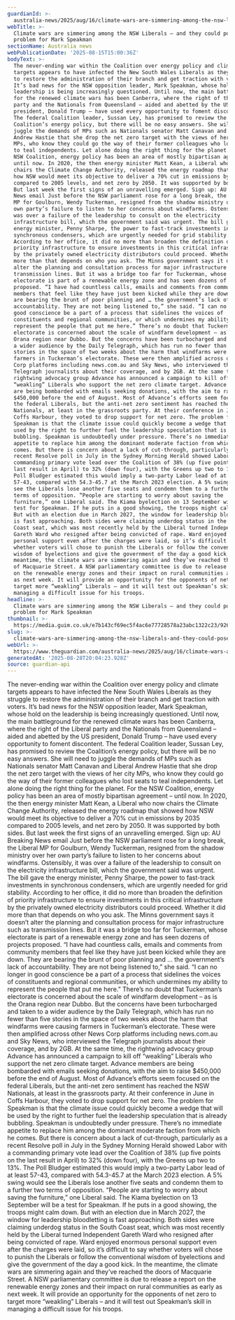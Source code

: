 ```yaml
---
guardianId: >-
  australia-news/2025/aug/16/climate-wars-are-simmering-among-the-nsw-liberals-and-they-could-pose-a-problem-for-mark-speakman
webTitle: >-
  Climate wars are simmering among the NSW Liberals – and they could pose a
  problem for Mark Speakman 
sectionName: Australia news
webPublicationDate: '2025-08-15T15:00:36Z'
bodyText: >-
  The never-ending war within the Coalition over energy policy and climate
  targets appears to have infected the New South Wales Liberals as they struggle
  to restore the administration of their branch and get traction with voters.
  It’s bad news for the NSW opposition leader, Mark Speakman, whose hold on the
  leadership is being increasingly questioned. Until now, the main battleground
  for the renewed climate wars has been Canberra, where the right of the Liberal
  party and the Nationals from Queensland – aided and abetted by the US
  president, Donald Trump – have used every opportunity to foment discontent.
  The federal Coalition leader, Sussan Ley, has promised to review the
  Coalition’s energy policy, but there will be no easy answers. She will need to
  juggle the demands of MPs such as Nationals senator Matt Canavan and Liberal
  Andrew Hastie that she drop the net zero target with the views of her city
  MPs, who know they could go the way of their former colleagues who lost seats
  to teal independents. Let alone doing the right thing for the planet. For the
  NSW Coalition, energy policy has been an area of mostly bipartisan agreement –
  until now. In 2020, the then energy minister Matt Kean, a Liberal who now
  chairs the Climate Change Authority, released the energy roadmap that showed
  how NSW would meet its objective to deliver a 70% cut in emissions by 2035
  compared to 2005 levels, and net zero by 2050. It was supported by both sides.
  But last week the first signs of an unravelling emerged. Sign up: AU Breaking
  News email Just before the NSW parliament rose for a long break, the Liberal
  MP for Goulburn, Wendy Tuckerman, resigned from the shadow ministry over her
  own party’s failure to listen to her concerns about windfarms. Ostensibly, it
  was over a failure of the leadership to consult on the electricity
  infrastructure bill, which the government said was urgent. The bill gave the
  energy minister, Penny Sharpe, the power to fast-track investments in
  synchronous condensers, which are urgently needed for grid stability.
  According to her office, it did no more than broaden the definition of
  priority infrastructure to ensure investments in this critical infrastructure
  by the privately owned electricity distributors could proceed. Whether it did
  more than that depends on who you ask. The Minns government says it doesn’t
  alter the planning and consultation process for major infrastructure such as
  transmission lines. But it was a bridge too far for Tuckerman, whose
  electorate is part of a renewable energy zone and has seen dozens of projects
  proposed. “I have had countless calls, emails and comments from community
  members that feel like they have just been kicked while they are down. They
  are bearing the brunt of poor planning and … the government’s lack of
  accountability. They are not being listened to,” she said. “I can no longer in
  good conscience be a part of a process that sidelines the voices of
  constituents and regional communities, or which undermines my ability to
  represent the people that put me here.” There’s no doubt that Tuckerman’s
  electorate is concerned about the scale of windfarm development – as is the
  Orana region near Dubbo. But the concerns have been turbocharged and taken to
  a wider audience by the Daily Telegraph, which has run no fewer than five
  stories in the space of two weeks about the harm that windfarms were causing
  farmers in Tuckerman’s electorate. These were then amplified across other News
  Corp platforms including news.com.au and Sky News, who interviewed the
  Telegraph journalists about their coverage, and by 2GB. At the same time, the
  rightwing advocacy group Advance has announced a campaign to kill off
  “weakling” Liberals who support the net zero climate target. Advance members
  are being bombarded with emails seeking donations, with the aim to raise
  $450,000 before the end of August. Most of Advance’s efforts seem focused on
  the federal Liberals, but the anti-net zero sentiment has reached the NSW
  Nationals, at least in the grassroots party. At their conference in June in
  Coffs Harbour, they voted to drop support for net zero. The problem for
  Speakman is that the climate issue could quickly become a wedge that will be
  used by the right to further fuel the leadership speculation that is already
  bubbling. Speakman is undoubtedly under pressure. There’s no immediate
  appetite to replace him among the dominant moderate faction from which he
  comes. But there is concern about a lack of cut-through, particularly as a
  recent Resolve poll in July in the Sydney Morning Herald showed Labor with a
  commanding primary vote lead over the Coalition of 38% (up five points on the
  last result in April) to 32% (down four), with the Greens up two to 13%. The
  Poll Bludger estimated this would imply a two-party Labor lead of at least
  57-43, compared with 54.3-45.7 at the March 2023 election. A 5% swing would
  see the Liberals lose another five seats and condemn them to a further two
  terms of opposition. “People are starting to worry about saving the
  furniture,” one Liberal said. The Kiama byelection on 13 September will be a
  test for Speakman. If he puts in a good showing, the troops might calm down.
  But with an election due in March 2027, the window for leadership bloodletting
  is fast approaching. Both sides were claiming underdog status in the South
  Coast seat, which was most recently held by the Liberal turned Independent
  Gareth Ward who resigned after being convicted of rape. Ward enjoyed enormous
  personal support even after the charges were laid, so it’s difficult to say
  whether voters will chose to punish the Liberals or follow the conventional
  wisdom of byelections and give the government of the day a good kick. In the
  meantime, the climate wars are simmering again and they’ve reached the doors
  of Macquarie Street. A NSW parliamentary committee is due to release a report
  on the renewable energy zones and their impact on rural communities as early
  as next week. It will provide an opportunity for the opponents of net zero to
  target more “weakling” Liberals – and it will test out Speakman’s skill in
  managing a difficult issue for his troops.
headline: >-
  Climate wars are simmering among the NSW Liberals – and they could pose a
  problem for Mark Speakman 
thumbnail: >-
  https://media.guim.co.uk/e7b143cf69ec5f4ac6e77728578a23abc1322c23/926_423_5588_4471/500.jpg
slug: >-
  climate-wars-are-simmering-among-the-nsw-liberals-and-they-could-pose-a-problem-for-mark-speakman
webUrl: >-
  https://www.theguardian.com/australia-news/2025/aug/16/climate-wars-are-simmering-among-the-nsw-liberals-and-they-could-pose-a-problem-for-mark-speakman
generatedAt: '2025-08-28T20:04:23.928Z'
source: guardian-api
---
```

The never-ending war within the Coalition over energy policy and climate targets appears to have infected the New South Wales Liberals as they struggle to restore the administration of their branch and get traction with voters. It’s bad news for the NSW opposition leader, Mark Speakman, whose hold on the leadership is being increasingly questioned. Until now, the main battleground for the renewed climate wars has been Canberra, where the right of the Liberal party and the Nationals from Queensland – aided and abetted by the US president, Donald Trump – have used every opportunity to foment discontent. The federal Coalition leader, Sussan Ley, has promised to review the Coalition’s energy policy, but there will be no easy answers. She will need to juggle the demands of MPs such as Nationals senator Matt Canavan and Liberal Andrew Hastie that she drop the net zero target with the views of her city MPs, who know they could go the way of their former colleagues who lost seats to teal independents. Let alone doing the right thing for the planet. For the NSW Coalition, energy policy has been an area of mostly bipartisan agreement – until now. In 2020, the then energy minister Matt Kean, a Liberal who now chairs the Climate Change Authority, released the energy roadmap that showed how NSW would meet its objective to deliver a 70% cut in emissions by 2035 compared to 2005 levels, and net zero by 2050. It was supported by both sides. But last week the first signs of an unravelling emerged. Sign up: AU Breaking News email Just before the NSW parliament rose for a long break, the Liberal MP for Goulburn, Wendy Tuckerman, resigned from the shadow ministry over her own party’s failure to listen to her concerns about windfarms. Ostensibly, it was over a failure of the leadership to consult on the electricity infrastructure bill, which the government said was urgent. The bill gave the energy minister, Penny Sharpe, the power to fast-track investments in synchronous condensers, which are urgently needed for grid stability. According to her office, it did no more than broaden the definition of priority infrastructure to ensure investments in this critical infrastructure by the privately owned electricity distributors could proceed. Whether it did more than that depends on who you ask. The Minns government says it doesn’t alter the planning and consultation process for major infrastructure such as transmission lines. But it was a bridge too far for Tuckerman, whose electorate is part of a renewable energy zone and has seen dozens of projects proposed. “I have had countless calls, emails and comments from community members that feel like they have just been kicked while they are down. They are bearing the brunt of poor planning and … the government’s lack of accountability. They are not being listened to,” she said. “I can no longer in good conscience be a part of a process that sidelines the voices of constituents and regional communities, or which undermines my ability to represent the people that put me here.” There’s no doubt that Tuckerman’s electorate is concerned about the scale of windfarm development – as is the Orana region near Dubbo. But the concerns have been turbocharged and taken to a wider audience by the Daily Telegraph, which has run no fewer than five stories in the space of two weeks about the harm that windfarms were causing farmers in Tuckerman’s electorate. These were then amplified across other News Corp platforms including news.com.au and Sky News, who interviewed the Telegraph journalists about their coverage, and by 2GB. At the same time, the rightwing advocacy group Advance has announced a campaign to kill off “weakling” Liberals who support the net zero climate target. Advance members are being bombarded with emails seeking donations, with the aim to raise $450,000 before the end of August. Most of Advance’s efforts seem focused on the federal Liberals, but the anti-net zero sentiment has reached the NSW Nationals, at least in the grassroots party. At their conference in June in Coffs Harbour, they voted to drop support for net zero. The problem for Speakman is that the climate issue could quickly become a wedge that will be used by the right to further fuel the leadership speculation that is already bubbling. Speakman is undoubtedly under pressure. There’s no immediate appetite to replace him among the dominant moderate faction from which he comes. But there is concern about a lack of cut-through, particularly as a recent Resolve poll in July in the Sydney Morning Herald showed Labor with a commanding primary vote lead over the Coalition of 38% (up five points on the last result in April) to 32% (down four), with the Greens up two to 13%. The Poll Bludger estimated this would imply a two-party Labor lead of at least 57-43, compared with 54.3-45.7 at the March 2023 election. A 5% swing would see the Liberals lose another five seats and condemn them to a further two terms of opposition. “People are starting to worry about saving the furniture,” one Liberal said. The Kiama byelection on 13 September will be a test for Speakman. If he puts in a good showing, the troops might calm down. But with an election due in March 2027, the window for leadership bloodletting is fast approaching. Both sides were claiming underdog status in the South Coast seat, which was most recently held by the Liberal turned Independent Gareth Ward who resigned after being convicted of rape. Ward enjoyed enormous personal support even after the charges were laid, so it’s difficult to say whether voters will chose to punish the Liberals or follow the conventional wisdom of byelections and give the government of the day a good kick. In the meantime, the climate wars are simmering again and they’ve reached the doors of Macquarie Street. A NSW parliamentary committee is due to release a report on the renewable energy zones and their impact on rural communities as early as next week. It will provide an opportunity for the opponents of net zero to target more “weakling” Liberals – and it will test out Speakman’s skill in managing a difficult issue for his troops.
